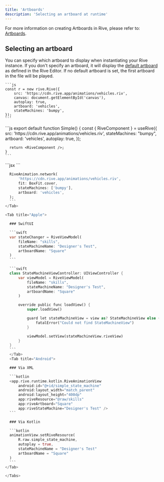 ```yaml
---
title: 'Artboards'
description: 'Selecting an artboard at runtime'
---
```


For more information on creating Artboards in Rive, please refer to: [Artboards](/editor/fundamentals/artboards).

## Selecting an artboard

You can specify which artboard to display when instantiating your Rive instance. If you don't specify an artboard, it will display the [default artboard](/editor/fundamentals/artboards#default-state-machine) as defined in the Rive Editor. If no default artboard is set, the first artboard in the file will be played.

<Tabs>
  <Tab title="Web">

    ```js
    const r = new rive.Rive({
        src: 'https://cdn.rive.app/animations/vehicles.riv',
        canvas: document.getElementById('canvas'),
        autoplay: true,
        artboard: 'vehicles',
        stateMachines: 'bumpy',
    });
    ```
  </Tab>

  <Tab title="React">
    ```js
    export default function Simple() {
      const { RiveComponent } = useRive({
        src: 'https://cdn.rive.app/animations/vehicles.riv',
        stateMachines: "bumpy",
        artboard: 'vehicles',
        autoplay: true,
      });

      return <RiveComponent />;
    }
    ```
  </Tab>
  <Tab title="React Native">
    ```jsx
      <Rive
        resourceName={'vehicles'}
        autoplay={true}
        artboardName="vehicles"
        stateMachineName="bumpy"
      />
    ```
  </Tab>

  <Tab title="Flutter">

  ```dart
    RiveAnimation.network(
        'https://cdn.rive.app/animations/vehicles.riv',
        fit: BoxFit.cover,
        stateMachines: ['bumpy'],
        artboard: 'vehicles',
    );
    ```
  </Tab>

  <Tab title="Apple">

    ### SwiftUI

    ```swift
    var stateChanger = RiveViewModel(
        fileName: "skills",
        stateMachineName: "Designer's Test",
        artboardName: "Square"
    )
    ```

    ```swift
    class StateMachineViewController: UIViewController {
        var viewModel = RiveViewModel(
            fileName: "skills",
            stateMachineName: "Designer's Test",
            artboardName: "Square"
        )

        override public func loadView() {
            super.loadView()

            guard let stateMachineView = view as? StateMachineView else {
                fatalError("Could not find StateMachineView")
            }

            viewModel.setView(stateMachineView.riveView)
        }
    }
    ```
    </Tab>
    <Tab title="Android">

    ### Via XML

    ```kotlin
    <app.rive.runtime.kotlin.RiveAnimationView
        android:id="@+id/simple_state_machine"
        android:layout_width="match_parent"
        android:layout_height="400dp"
        app:riveResource="@raw/skills"
        app:riveArtboard="Square"
        app:riveStateMachine="Designer's Test" />
    ```

    ### Via Kotlin

    ```kotlin
    animationView.setRiveResource(
        R.raw.simple_state_machine,
        autoplay = true,
        stateMachineName = "Designer's Test"
        artboardName = "Square"
    )
    ```
  </Tab>

</Tabs>


